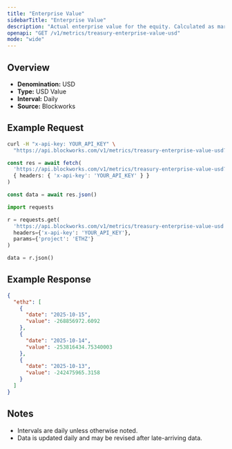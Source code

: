 ```yaml
---
title: "Enterprise Value"
sidebarTitle: "Enterprise Value"
description: "Actual enterprise value for the equity. Calculated as market cap - liabilities + assets"
openapi: "GET /v1/metrics/treasury-enterprise-value-usd"
mode: "wide"
---
```


## Overview

- **Denomination:** USD
- **Type:** USD Value
- **Interval:** Daily
- **Source:** Blockworks

## Example Request

<CodeGroup>

```bash cURL
curl -H "x-api-key: YOUR_API_KEY" \
  "https://api.blockworks.com/v1/metrics/treasury-enterprise-value-usd?project=ETHZ"
```

```typescript TypeScript
const res = await fetch(
  'https://api.blockworks.com/v1/metrics/treasury-enterprise-value-usd?project=ETHZ',
  { headers: { 'x-api-key': 'YOUR_API_KEY' } }
)

const data = await res.json()
```

```python Python
import requests

r = requests.get(
  'https://api.blockworks.com/v1/metrics/treasury-enterprise-value-usd',
  headers={'x-api-key': 'YOUR_API_KEY'},
  params={'project': 'ETHZ'}
)

data = r.json()
```

</CodeGroup>

## Example Response

```json
{
  "ethz": [
    {
      "date": "2025-10-15",
      "value": -268856972.6092
    },
    {
      "date": "2025-10-14",
      "value": -253816434.75340003
    },
    {
      "date": "2025-10-13",
      "value": -242475965.3158
    }
  ]
}
```

## Notes
- Intervals are daily unless otherwise noted.
- Data is updated daily and may be revised after late-arriving data.